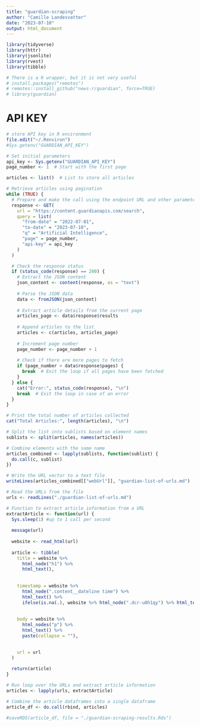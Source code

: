 ```yaml
---
title: "guardian-scraping"
author: "Camille Landesvatter"
date: "2023-07-10"
output: html_document
---
```


```r
library(tidyverse)
library(httr)
library(jsonlite)
library(rvest)
library(tibble)
```

```r
# There is a R wrapper, but it is not very useful
# install.packages("remotes")
# remotes::install_github("news-r/guardian", force=TRUE)
# library(guardian)
```

# API KEY

```r
# store API key in R environment
file.edit("~/.Renviron")
#Sys.getenv("GUARDIAN_API_KEY")
```

```r
# Set initial parameters
api_key <- Sys.getenv("GUARDIAN_API_KEY")
page_number <- 1  # Start with the first page

articles <- list()  # List to store all articles

# Retrieve articles using pagination
while (TRUE) {
  # Prepare and make the call using the endpoint URL and other parameters
  response <- GET(
    url = "https://content.guardianapis.com/search",
    query = list(
      "from-date" = "2022-07-01",
      "to-date" = "2023-07-10",
      "q" = "Artificial Intelligence",
      "page" = page_number,
      "api-key" = api_key
    )
  )

  # Check the response status
  if (status_code(response) == 200) {
    # Extract the JSON content
    json_content <- content(response, as = "text")
    
    # Parse the JSON data
    data <- fromJSON(json_content)
    
    # Extract article details from the current page
    articles_page <- data$response$results
    
    # Append articles to the list
    articles <- c(articles, articles_page)
    
    # Increment page number
    page_number <- page_number + 1
    
    # Check if there are more pages to fetch
    if (page_number > data$response$pages) {
      break  # Exit the loop if all pages have been fetched
    }
  } else {
    cat("Error:", status_code(response), "\n")
    break  # Exit the loop in case of an error
  }
}

# Print the total number of articles collected
cat("Total Articles:", length(articles), "\n")
```

```r
# Split the list into sublists based on element names
sublists <- split(articles, names(articles))

# Combine elements with the same name
articles_combined <- lapply(sublists, function(sublist) {
  do.call(c, sublist)
})

# Write the URL vector to a text file
writeLines(articles_combined[["webUrl"]], "guardian-list-of-urls.md")
```

```r
# Read the URLs from the file
urls <- readLines("./guardian-list-of-urls.md")

# Function to extract article information from a URL
extractArticle <- function(url) {
  Sys.sleep(1) #up to 1 call per second
  
  message(url)
  
  website <- read_html(url)
  
  article <- tibble(
    title = website %>%
      html_node("h1") %>%
      html_text(),
    
    
    timestamp = website %>%
      html_node(".content__dateline time") %>%
      html_text() %>%
      ifelse(is.na(.), website %>% html_node(".dcr-u0h1qy") %>% html_text(), .),
    
    
    body = website %>%
      html_nodes("p") %>%
      html_text() %>%
      paste(collapse = ""),

    
    url = url
  )
  
  return(article)
}

# Run loop over the URLs and extract article information
articles <- lapply(urls, extractArticle)

# Combine the article dataframes into a single dataframe
article_df <- do.call(rbind, articles)

#saveRDS(article_df, file = "./guardian-scraping-results.Rds")
```




